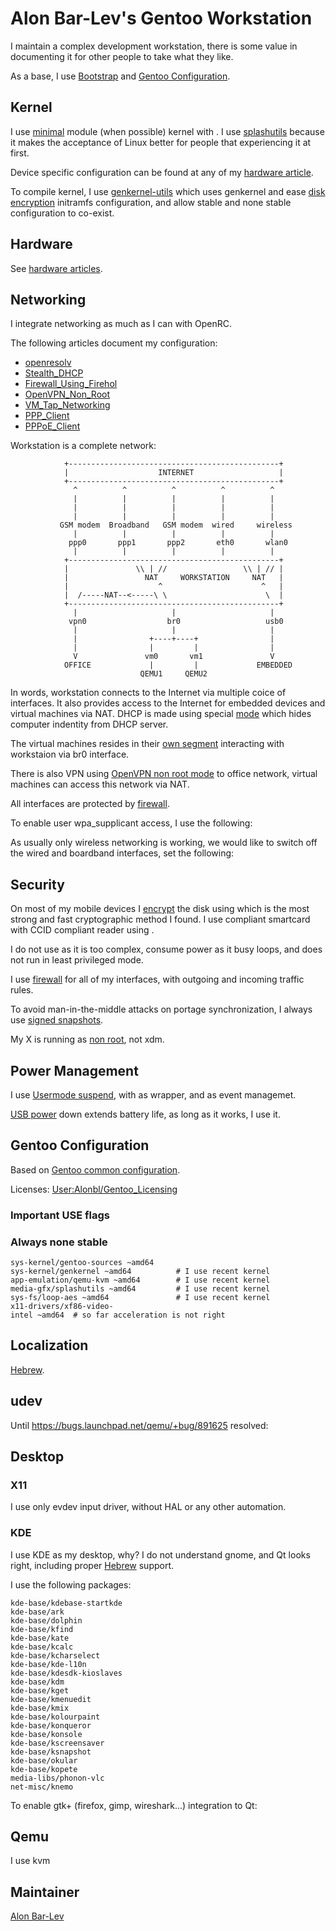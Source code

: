 = Alon Bar-Lev's Gentoo Workstation =

I maintain a complex development workstation, there is some value in documenting it for other people to take what they like.

As a base, I use [[User:Alonbl/Gentoo_Bootstrap|Bootstrap]] and [[User:Alonbl/Gentoo_Configuration_Common|Gentoo Configuration]].

== Kernel ==

I use [[User:Alonbl/Linux_Configuration_Common|minimal]] module (when possible) kernel with {{Package|media-gfx/splashutils}}.
I use [[Fbsplash|splashutils]] because it makes the acceptance of Linux better for people that experiencing it at first.

Device specific configuration can be found at any of my [[User:Alonbl/Index#Hardware|hardware article]].

To compile kernel, I use [http://alon.barlev.googlepages.com genkernel-utils] which uses genkernel and ease
[[Linux_Disk_Encryption_Using_LoopAES_And_SmartCards|disk encryption]] initramfs configuration, and allow stable
and none stable configuration to co-exist.

== Hardware ==

See [[User:Alonbl/Index#Hardware|hardware articles]].

== Networking ==

I integrate networking as much as I can with OpenRC.

The following articles document my configuration:
* [[openresolv]]
* [[Stealth_DHCP]]
* [[Firewall_Using_Firehol]]
* [[OpenVPN_Non_Root]]
* [[VM_Tap_Networking]]
* [[PPP_Client]]
* [[PPPoE_Client]]

Workstation is a complete network:


             +-----------------------------------------------+
             |                    INTERNET                   |
             +-----------------------------------------------+
               ^          ^          ^          ^          ^
               |          |          |          |          |
               |          |          |          |          |
               |          |          |          |          |
            GSM modem  Broadband   GSM modem  wired     wireless
               |          |          |          |          |
              ppp0       ppp1       ppp2       eth0       wlan0
               |          |          |          |          |
             +-----------------------------------------------+
             |               \\ | //                 \\ | // |
             |                 NAT     WORKSTATION     NAT   |
             |                    ^                      ^   |
             |  /-----NAT--<-----\ \                      \  |
             +-----------------------------------------------+
               |                     |                     |
              vpn0                  br0                   usb0
               |                     |                     |
               |                +----+----+                |
               |                |         |                |
               V               vm0       vm1               V
             OFFICE             |         |             EMBEDDED
                              QEMU1     QEMU2

In words, workstation connects to the Internet via multiple coice of interfaces. It also provides
access to the Internet for embedded devices and virtual machines via NAT. DHCP is made using special
[[Stealth_DHCP|mode]] which hides computer indentity from DHCP server.

The virtual machines resides in their [[VM_Tap_Networking|own segment]] interacting with workstaion via br0 interface.

There is also VPN using [[OpenVPN_Non_Root|OpenVPN non root mode]] to office network, virtual machines can access this network via NAT.

All interfaces are protected by [[Firewall_Using_Firehol|firewall]].

To enable user wpa_supplicant access, I use the following:
{{File|/etc/wpa_supplicant/wpa_supplicant.conf|<pre>
ctrl_interface=DIR=/var/run/wpa_supplicant GROUP=myusers
</pre>}}

As usually only wireless networking is working, we would like to switch off the wired and boardband interfaces, set the following:
{{File|/etc/rc.conf|<pre>
rc_hotplug="!net.eth0 !net.ppp0"
</pre>}}

== Security ==

On most of my mobile devices I [[Linux_Disk_Encryption_Using_LoopAES_And_SmartCards|encrypt]] the disk
using {{Package|sys-fs/loop-aes}} which is the most strong and fast cryptographic method I found. I use
{{Package|dev-libs/opensc}} compliant smartcard with CCID compliant reader using {{Package|dev-libs/openct}}.

I do not use {{Package|sys-apps/pcsc-lite}} as it is too complex, consume power as it busy loops, and does
not run in least privileged mode.

I use [[Firewall_Using_Firehol|firewall]] for all of my interfaces, with outgoing and incoming traffic rules.

To avoid man-in-the-middle attacks on portage synchronization, I always use [[Secured_Portage_Sync|signed snapshots]].

My X is running as [[Non_Root_Xorg-Server|non root]], not xdm.

== Power Management ==

I use [[Userspace_software_suspend|Usermode suspend]], with {{Package|sys-power/hibernate-script}} as wrapper, and
{{Package|sys-power/acpid}} as event managemet.

[[USB_Power_Saving|USB power]] down extends battery life, as long as it works, I use it.

== Gentoo Configuration ==

Based on [[User:Alonbl/Gentoo_Configuration_Common|Gentoo common configuration]].

{{File|/etc/portage/make.conf|<pre>
USE="${USE} bluetooth alsa joystick"
USE="${USE} kde qt4 plasma X xv xinerama opengl"
USE="${USE} jpeg jpeg2k tiff png svg"
USE="${USE} mp3 ogg vorbis mpeg"
USE="${USE} bidi"
USE="${USE} lzma"
USE="${USE} samba kerberos logrotate vim-syntax"

INPUT_DEVICES="evdev"
VIDEO_CARDS="intel"
LINGUAS="en he"

PORTDIR_OVERLAY="/usr/local/portage/local /usr/local/portage/alon-barlev-portage ${PORTDIR_OVERLAY}"
</pre>}}

{{File|/etc/portage/make.profile|<pre>
->../../var/gentoo/portage/profiles/default/linux/amd64/10.0/no-multilib
</pre>}}

Licenses: [[User:Alonbl/Gentoo_Licensing]]

=== Important USE flags ===

{{File|/etc/portage/package.use/my-system.conf|<pre>
app-laptop/tp_smapi hdaps
app-crypt/aespipe static
sys-apps/loop-aes-losetup static
dev-libs/opensc -pcsc-lite openct doc
dev-libs/pkcs11-helper doc
media-gfx/splashutils mng fbcondecor
sys-apps/hal -crypt
sys-fs/loop-aes keyscrub
sys-fs/ntfsprogs -crypt
sys-power/suspend fbsplash -crypt threads
sys-auth/pambase consolekit # kde
sys-auth/pambase -kerberos
sys-apps/portage python3
</pre>}}

{{File|/etc/portage/package.use/my-applications|<pre>
app-cdr/k3b ffmpeg dvd encode mad lame
app-text/poppler cairo # gimp
media-gfx/gimp gimpprint svg wmf pdf
app-office/libreoffice java
media-video/transcode a52 aac dvd
virtual/ffmpeg encode
media-video/ffmpeg aac a52 dts v4l xvid
media-video/vlc dbus ffmpeg aac a52 aalib taglib v4l truetype cdda cddax cddb cdio dvd encode rtsp live ogmusepack wma-fixed flac x264
media-gfx/ufraw exif lensfun hotpixels contrast gtk gimp
www-client/firefox libnotify system-sqlite
dev-db/sqlite secure-delete unlock-notify # firefox
x11-drivers/xf86-video-intel sna
</pre>}}

{{File|/etc/portage/package.use/my-network.conf|<pre>
net-misc/openssh -ldap X509
net-misc/openvpn iproute2 pkcs11
net-print/cups ppds
net-analyzer/wireshark gtk
net-dialup/rp-pppoe -X
net-fs/samba ads ldap
</pre>}}

=== Always none stable ===

 sys-kernel/gentoo-sources ~amd64
 sys-kernel/genkernel ~amd64          # I use recent kernel
 app-emulation/qemu-kvm ~amd64        # I use recent kernel
 media-gfx/splashutils ~amd64         # I use recent kernel
 sys-fs/loop-aes ~amd64               # I use recent kernel
 x11-drivers/xf86-video-intel ~amd64  # so far acceleration is not right

== Localization ==

[[Hebrew]].

== udev ==

Until https://bugs.launchpad.net/qemu/+bug/891625 resolved:

{{File|/etc/udev/rules.d/60-kvm.rules|<pre>
KERNEL=="vhost-net",GROUP="kvm"
</pre>}}

== Desktop ==

=== X11 ===

I use only evdev input driver, without HAL or any other automation.

{{File|/etc/X11/xorg.conf|<pre>
Section "dri"
        Group           0
        Mode            0666
EndSection

Section "ServerLayout"
        Identifier     "Default"
        Screen      0  "Screen0" 0 0
        InputDevice    "Mouse0" "CorePointer"
        InputDevice    "Keyboard0" "CoreKeyboard"
EndSection

Section "ServerFlags"
        Option  "blank time"    "10"    # 10 minutes
        Option  "standby time"  "20"
        Option  "suspend time"  "30"
        Option  "off time"      "60"

#       Option  "Xinerama"      "on"

        Option  "DefaultServerLayout"   "Default"

        # xorg.bug#17925
        Option  "AutoAddDevices"        "false"
EndSection

Section "Extensions"
        Option          "Composite"     "Enable"
EndSection

Section "InputDevice"
        Identifier      "Keyboard0"
        Driver          "evdev"
        Option          "Device"        "/dev/input/by-path/platform-i8042-serio-0-event-kbd"
EndSection

Section "InputDevice"
        Identifier      "Mouse0"
        Driver          "evdev"
        Option          "Device"        "/dev/input/by-path/platform-i8042-serio-2-event-mouse"

        # Require for scroll
        Option          "Buttons"               "3"
        Option          "EmulateWheel"
        Option          "EmulateWheelButton"    "2"
EndSection

Section "Monitor"
        Identifier   "Monitor0"
EndSection

Section "Device"
        Identifier  "Card0"
        Driver      "intel"
        VendorName  "Intel Corporation"
        BoardName   "Mobile 4 Series Chipset Integrated Graphics Controller"
        BusID       "PCI:0:2:0"
EndSection

Section "Screen"
        Identifier "Screen0"
        Device     "Card0"
        Monitor    "Monitor0"

        # the following enables setting 2nd screen
        # on left/right top/bottom using xrandr.
        SubSection "Display"
                Viewport   0 0
                Depth     24
                Virtual         4000 4000
        EndSubSection
EndSection
</pre>}}

=== KDE ===

I use KDE as my desktop, why? I do not understand gnome, and Qt looks right, including proper [[Hebrew]] support.

I use the following packages:
 kde-base/kdebase-startkde
 kde-base/ark
 kde-base/dolphin
 kde-base/kfind
 kde-base/kate
 kde-base/kcalc
 kde-base/kcharselect
 kde-base/kde-l10n
 kde-base/kdesdk-kioslaves
 kde-base/kdm
 kde-base/kget
 kde-base/kmenuedit
 kde-base/kmix
 kde-base/kolourpaint
 kde-base/konqueror
 kde-base/konsole
 kde-base/kscreensaver
 kde-base/ksnapshot
 kde-base/okular
 kde-base/kopete
 media-libs/phonon-vlc
 net-misc/knemo

{{File|/etc/portage/package.use/kde.conf|<pre>
kde-base/kwin xcomposite
kde-base/kdelibs spell udisks
kde-base/krdc vnc
media-libs/phonon vlc
x11-libs/qt-opengl qt3support
x11-libs/qt-declarative qt3support
x11-libs/qt-gui qt3support dbus mng # bluetooth
x11-libs/qt-sql qt3support
x11-libs/qt-core qt3support
sys-block/parted device-mapper # kde
sys-auth/consolekit policykit # kde
</pre>}}

To enable gtk+ (firefox, gimp, wireshark...) integration to Qt:

{{Root|emerge x11-themes/oxygen-gtk}}

{{File|~/.gtkrc-2.0|<pre>
include "/usr/share/themes/oxygen-gtk/gtk-2.0/gtkrc"
style "user-font"
{
        font_name="Sans Serif"
}
widget_class "*" style "user-font"

gtk-theme-name="oxygen-gtk"
gtk-font-name="Sans Serif 8"
</pre>}}

{{Command|ln -s .gtkrc-2.0 ~/.gtkrc-2.0-kde}}

== Qemu ==

I use kvm

{{File|/etc/conf.d/modules|<pre>
modules="${modules} kvm-intel vhost-net"
</pre>}}

{{File|q|<pre>
#!/bin/sh

export SPICE_DEBUG_ALLOW_MC=1
qemu-system-x86_64 \
        -no-quit \
        -drive file=disk1.img \
        -net nic -net tap,ifname=vm0,script=/bin/true,vhost=on \
        -m 512 \
        -monitor tcp:127.0.0.1:4445,server,nowait \
        -localtime \
        -usbdevice tablet \
        -spice port=4446,disable-ticketing \
        -vnc 127.0.0.1:0
</pre>}}

== Maintainer ==

[[User:Alonbl|Alon Bar-Lev]]

{{AuthorList|{{Author|Alon Bar-Lev|2011-12-02|type=original}}}}